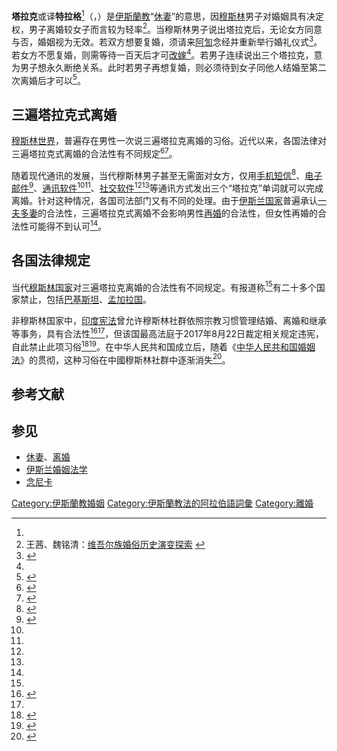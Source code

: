 {{伊斯兰教法学}}
'''塔拉克'''或译'''特拉格'''<ref name="a1"/>（{{lang-ar|طلاق}}，{{lang|ar-la|''ṭalāq''}}）是[[伊斯蘭教|伊斯蘭教]]“[[休妻|休妻]]”的意思，因[[穆斯林|穆斯林]]男子对婚姻具有决定权，男子离婚较女子而言较为轻率<ref>王茜、魏铭清：[http://www.studa.net/wenhuayanjiu/100909/15024680-2.html 维吾尔族婚俗历史演变探索] {{webarchive|url=https://web.archive.org/web/20150620185041/http://www.studa.net/wenhuayanjiu/100909/15024680-2.html |date=2015-06-20 }}</ref>。当穆斯林男子说出塔拉克后，无论女方同意与否，婚姻视为无效。若双方想要复婚，须请来[[阿訇|阿訇]]念经并重新举行婚礼仪式<ref name="ndcnc">{{cite web |language=Zh-hans |url=http://www.ndcnc.gov.cn/datalib/2004/Nation/DL/DL-165243 |title=维吾尔族的婚恋 |publisher=国家数字文化网 |accessdate=2011-08-16 |archive-date=2011-02-23 |archive-url=https://web.archive.org/web/20110223210420/http://www.ndcnc.gov.cn/datalib/2004/Nation/DL/DL-165243/ |dead-url=no }}</ref>。若女方不愿复婚，则需等待一百天后才可[[改嫁|改嫁]]<ref name="ndcnc" />。若男子连续说出三个塔拉克，意为男子想永久断绝关系。此时若男子再想复婚，则必须待到女子同他人结婚至第二次离婚后才可以<ref>{{Cite book |author = 程万里 |title = 话说南疆 画说南疆 |location = 乌鲁木齐 |publisher = 新疆青少年出版社 |date = 2006年6月}}</ref>。

== 三遍塔拉克式离婚 ==

[[穆斯林世界|穆斯林世界]]，普遍存在男性一次说三遍塔拉克离婚的习俗。近代以来，各国法律对三遍塔拉克式离婚的合法性有不同规定<ref name="a2">{{Cite web |url=http://world.huanqiu.com/exclusive/2016-10/9537835.html |title=印度要禁穆斯林一夫多妻 称其反妇女且违反宪法 |accessdate=2017-06-21 |author=记者：苑基荣 |date=2016-10-12 |work= |publisher=环球网 |language=Zh-hans |archive-date=2017-02-11 |archive-url=https://web.archive.org/web/20170211220744/http://world.huanqiu.com/exclusive/2016-10/9537835.html |dead-url=no }}</ref><ref name="a3">{{Cite web |url=http://www.cankaoxiaoxi.com/world/20170312/1758661.shtml |title=丈夫说三遍我要离婚！妻子只有无条件接受滚蛋？！印度这三次离婚教义，太奇葩了吧！ |accessdate=2017-06-21 |author= |date=2017-03-12 |work= |publisher=《参考消息》官方网站 |language=Zh-hans |deadurl=yes |archiveurl=https://web.archive.org/web/20170312015657/http://www.cankaoxiaoxi.com/world/20170312/1758661.shtml |archivedate=2017-03-12 }}</ref>。

随着现代通讯的发展，当代穆斯林男子甚至无需面对女方，仅用[[手机短信|手机短信]]<ref>{{cite web|url=http://www.anhuinews.com/zhuyeguanli/system/2010/02/10/002649843.shtml|title=约旦男子发短信就可离婚 司法部门欲插手管制|publisher=中安在线 来源：中国新闻网|author=|date=2010-02-10|accessdate=2017-06-21|language=Zh-hans|archive-url=https://web.archive.org/web/20171024165950/http://www.anhuinews.com/zhuyeguanli/system/2010/02/10/002649843.shtml|archive-date=2017-10-24|dead-url=yes}}</ref>、[[电子邮件|电子邮件]]<ref name="a4">{{Cite web |url=http://www.yesky.com/20000602/73178.shtml |title=伊斯兰法：电子邮件离婚无效？ |accessdate=2017-06-21 |author= |date=2000-06-02 |work= |publisher=天极网 |language=Zh-hans |archive-url=https://web.archive.org/web/20160305062544/http://www.yesky.com/20000602/73178.shtml |archive-date=2016-03-05 |dead-url=yes }}</ref>、[[通讯软件|通讯软件]]<ref name="a1"/><ref name="a3"/>、[[社交软件|社交软件]]<ref name="a1"/><ref name="a3"/>等通讯方式发出三个“塔拉克”单词就可以完成离婚。针对这种情况，各国司法部门又有不同的处理。由于[[伊斯兰国家|伊斯兰国家]]普遍承认[[一夫多妻|一夫多妻]]的合法性，三遍塔拉克式离婚不会影响男性[[再婚|再婚]]的合法性，但女性再婚的合法性可能得不到认可<ref name="a4"/>。

== 各国法律规定 ==

当代[[穆斯林国家|穆斯林国家]]对三遍塔拉克离婚的合法性有不同规定。有报道称<ref name="a1"/>有二十多个国家禁止，包括[[巴基斯坦|巴基斯坦]]、[[孟加拉国|孟加拉国]]。

非穆斯林国家中，[[印度宪法|印度宪法]]曾允许穆斯林社群依照宗教习惯管理结婚、离婚和继承等事务，具有合法性<ref name="a1">{{Cite web |url=http://henan.163.com/17/0309/17/CF3PQ6IP022709K5.html |title=印度离婚这么容易？丈夫大喊三遍这个词就能离 |accessdate=2017-06-21 |author=责任编辑：HN031 |date=2017-03-09 |work= |publisher=观察者网 |language=Zh-hans |archive-url=https://web.archive.org/web/20170706051225/http://henan.163.com/17/0309/17/CF3PQ6IP022709K5.html |archive-date=2017-07-06 |dead-url=yes }}</ref><ref name="a2"/>，但该国最高法庭于2017年8月22日裁定相关规定违宪，自此禁止此项习俗<ref>{{cite news|last1=Safi|first1=Michael|title=India court bans Islamic instant divorce in huge win for women's rights|url=https://www.theguardian.com/world/2017/aug/22/india-supreme-court-bans-islamic-instant-divorce-triple-talaq|accessdate=2017-08-22|work=The Guardian|date=2017-08-22|archive-date=2019-10-23|archive-url=https://web.archive.org/web/20191023044334/https://www.theguardian.com/world/2017/aug/22/india-supreme-court-bans-islamic-instant-divorce-triple-talaq|dead-url=no}}</ref><ref>{{cite news|title=Muslim men in India could once divorce their wives by saying three words. Until now.|url=https://www.washingtonpost.com/world/muslim-men-in-india-could-once-divorce-their-wives-by-saying-three-words-until-now/2017/08/22/93ccb4f6-871a-11e7-9ce7-9e175d8953fa_story.html?utm_term=.cf5f2edf5971|accessdate=2017-08-22|work=Washington Post|date=2017-08-22|archive-date=2018-11-04|archive-url=https://web.archive.org/web/20181104044531/https://www.washingtonpost.com/world/muslim-men-in-india-could-once-divorce-their-wives-by-saying-three-words-until-now/2017/08/22/93ccb4f6-871a-11e7-9ce7-9e175d8953fa_story.html|dead-url=no}}</ref>。在中华人民共和国成立后，随着《[[中华人民共和国婚姻法|中华人民共和国婚姻法]]》的贯彻，这种习俗在中國穆斯林社群中逐渐消失<ref>{{cite web |language=Zh-hans |url=http://www.tianshannet.com.cn/GB/channel6/57/200112/12/13650.html |title=维吾尔族 |publisher=天山网 |accessdate=2011-08-16 |archive-date=2005-11-05 |archive-url=https://web.archive.org/web/20051105103726/http://www.tianshannet.com.cn/GB/channel6/57/200112/12/13650.html |dead-url=no }}</ref>。

== 参考文献 ==
{{Reflist|2}}

== 参见 ==
{{Portal box|伊斯兰教}}
* [[休妻|休妻]]、[[离婚|离婚]]
* [[伊斯兰婚姻法学|伊斯兰婚姻法学]]
* [[念尼卡|念尼卡]]

[[Category:伊斯蘭教婚姻|Category:伊斯蘭教婚姻]]
[[Category:伊斯蘭教法的阿拉伯語詞彙|Category:伊斯蘭教法的阿拉伯語詞彙]]
[[Category:離婚|Category:離婚]]